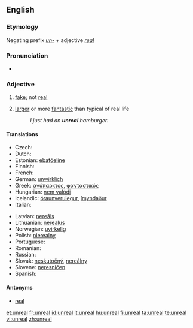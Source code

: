 ==English==

===Etymology===
Negating prefix ''[[un-]]'' + adjective ''[[real]]''

===Pronunciation===
* {{IPA|/ʌnˈriəl/}}

===Adjective===
{{en-adj|more}}

# [[fake]]; not [[real]]
# {{slang}} [[larger]] or more [[fantastic]] than typical of real life
#: ''I just had an '''unreal''' hamburger.''

====Translations====
{{trans-top|fake}}
* Czech: {{t-|cs|neskutečný|m}}
* Dutch: {{t+|nl|onwerkelijk}}
* Estonian: [[ebatõeline]]
* Finnish: {{t-|fi|epätodellinen}}
* French: {{t+|fr|irréel}}
* German: [[unwirklich]]
* Greek: [[ανύπαρκτος]], [[φανταστικός]]
* Hungarian: [[nem valódi]]
* Icelandic: [[óraunverulegur]], [[ímyndaður]]
* Italian: {{t+|it|irreale}}
{{trans-mid}}
* Latvian: [[nereāls]]
* Lithuanian: [[nerealus]]
* Norwegian: [[uvirkelig]]
* Polish: [[nierealny]]
* Portuguese: {{t+|pt|irreal}}
* Romanian: {{t-|ro|nereal}}
* Russian: {{t+|ru|нереальный|tr=nereal'nyi|sc=Cyrl}}
* Slovak: [[neskutočný]], [[nereálny]]
* Slovene: [[neresničen]]
* Spanish: {{t-|es|irreal}}
{{trans-bottom}}

====Antonyms====
* [[real]]

[[et:unreal]]
[[fr:unreal]]
[[id:unreal]]
[[it:unreal]]
[[hu:unreal]]
[[fi:unreal]]
[[ta:unreal]]
[[te:unreal]]
[[vi:unreal]]
[[zh:unreal]]